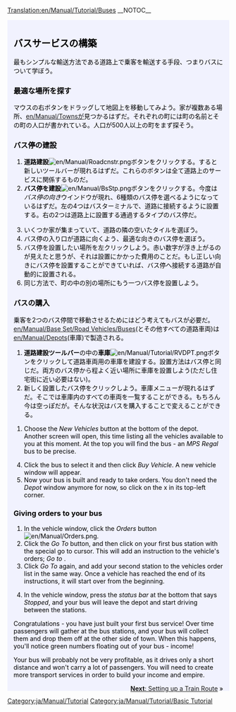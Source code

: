 [[Translation:en/Manual/Tutorial/Buses]]
{{en/Translation|origin= en/Manual/Tutorial/Buses
|from  = en
|to    = ja
|Percentage = 0
}}
__NOTOC__
{{en/Tabs|5|2
|ja/Manual/Tutorial/Main Page|1. はじめに<!--
-->|ja/Manual/Tutorial/Buses|2. バス<!--
-->|ja/Manual/Tutorial/Trains|3. 鉄道<!--
-->|ja/Manual/Tutorial/Planes|4. 飛行機<!--
-->|ja/Manual/Tutorial/Conclusion|5. おわりに}}
<div style="padding:.5em 1em 1em 1em; border-top:none; background-color:#f1f2fe; color:#000;">
{{en/Manual/Tutorial/Navigation}}
==バスサービスの構築==
最もシンプルな輸送方法である道路上で乗客を輸送する手段、つまりバスについて学ぼう。
===最適な場所を探す===
マウスの右ボタンをドラッグして地図上を移動してみよう。家が複数ある場所、[[en/Manual/Towns]]が見つかるはずだ。それぞれの町には町の名前とその町の人口が書かれている。人口が500人以上の町をまず探そう。

===バス停の建設===
# '''道路建設'''[[File:en/Manual/Roadcnstr.png]]ボタンをクリックする。すると新しいツールバーが現れるはずだ。これらのボタンは全て道路上のサービスに関係するものだ。
#'''バス停を建設'''[[File:en/Manual/BsStp.png]]ボタンをクリックする。今度は''バス停の向き''ウインドウが現れ、6種類のバス停を選べるようになっているはずだ。左の4つはバスターミナルで、道路に接続するように設置する。右の2つは道路上に設置する通過するタイプのバス停だ。
{{en/Phototable|[[File:en/Manual/Tutorial bus 2.png]]|バス停の向きと設置場所|none|6=:}}
<ol start="3">
<li>いくつか家が集まっていて、道路の隣の空いたタイルを選ぼう。
<li>バス停の入り口が道路に向くよう、最適な向きのバス停を選ぼう。
<li>バス停を設置したい場所を左クリックしよう。赤い数字が浮き上がるのが見えたと思うが、それは設置にかかった費用のことだ。もし正しい向きにバス停を設置することができていれば、バス停へ接続する道路が自動的に設置される。
<li>同じ方法で、町の中の別の場所にもう一つバス停を設置しよう。
</ol>
{{en/Phototable|[[File:en/Manual/Tutorial bus 4.png|400px]]|2つのバス停が設置できた。|none|6=:}}

===バスの購入===
乗客を2つのバス停間で移動させるためにはどう考えてもバスが必要だ。[[en/Manual/Base Set/Road Vehicles/Buses]](とその他すべての道路車両)は [[en/Manual/Depots]](車庫)で製造される。
#'''道路建設ツールバー'''の中の'''車庫'''[[File:en/Manual/Tutorial/RVDPT.png]]ボタンをクリックして道路車両用の車庫を建設する。設置方法はバス停と同じだ。両方のバス停から程よく近い場所に車庫を設置しよう(ただし住宅街に近い必要はない)。
#新しく設置したバス停をクリックしよう。車庫メニューが現れるはずだ。そこでは車庫内のすべての車両を一覧することができる。もちろん今は空っぽだが。そんな状況はバスを購入することで変えることができる。

#Choose the ''New Vehicles'' button at the bottom of the depot. Another screen will open, this time listing all the vehicles available to you at this moment. At the top you will find the bus - an ''MPS Regal'' bus to be precise.
{{en/Phototable|[[File:en/Manual/Tutorial bus 5.png]]|Inside the depot...|none|6=:}}
<ol start="4">
<li>Click the bus to select it and then click ''Buy Vehicle''. A new vehicle window will appear.
<li>Now your bus is built and ready to take orders. You don't need the ''Depot'' window anymore for now, so click on the x in its top-left corner.
</ol>

===Giving orders to your bus===
#In the vehicle window, click the ''Orders'' button [[File:en/Manual/Orders.png]]. 
#Click the ''Go To'' button, and then click on your first bus station with the special go to cursor. This will add an instruction to the vehicle's orders; ''Go to <station name>''. 
#Click ''Go To'' again, and add your second station to the vehicles order list in the same way. Once a vehicle has reached the end of its instructions, it will start over from the beginning.
{{en/Phototable|[[File:en/Manual/Tutorial bus 6.png]]|Giving orders.|none|6=:}}
<ol start="4">
<li>In the vehicle window, press the ''status bar'' at the bottom that says ''Stopped'', and your bus will leave the depot and start driving between the stations.
</ol>
{{en/Phototable|[[File:en/Manual/Tutorial bus 7.png]]|Your first bus is about to arrive at the bus station.|none|6=:}}
Congratulations - you have just built your first bus service! Over time passengers will gather at the bus stations, and your bus will collect them and drop them off at the other side of town. When this happens, you'll notice green numbers floating out of your bus - income!

Your bus will probably not be very profitable, as it drives only a short distance and won't carry a lot of passengers. You will need to create more transport services in order to build your income and empire.


<span style="float: right">[[en/Manual/Tutorial/Trains|'''Next''': Setting up a Train Route]] &raquo;</span>
</div>
[[Category:ja/Manual/Tutorial]]
[[Category:ja/Manual/Tutorial/Basic Tutorial]]